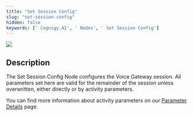 ```yaml
---
title: "Set Session Config"
slug: "set-session-config"
hidden: false
keywords: [' Cognigy.AI', ' Nodes', ' Set Session Config']
---
```


<Frame>
  <img class="image-center" src="/_assets/ai/develop/node-reference/vg/set-session-config.png" style={{ width: 'auto' }} />
</Frame>

## Description

The Set Session Config Node configures the Voice Gateway session. All parameters set here are valid for the remainder of the session unless overwritten, either directly or by activity parameters.

You can find more information about activity parameters on our [Parameter Details](/ai/agents/develop/node-reference/voice/voice-gateway/parameter-details) page.
